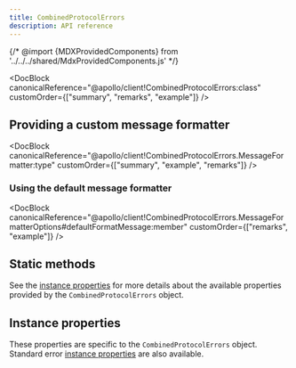 ```yaml
---
title: CombinedProtocolErrors
description: API reference
---
```


{/* @import {MDXProvidedComponents} from '../../../shared/MdxProvidedComponents.js' */}

<DocBlock
  canonicalReference="@apollo/client!CombinedProtocolErrors:class"
  customOrder={["summary", "remarks", "example"]}
/>

## Providing a custom message formatter

<DocBlock
  canonicalReference="@apollo/client!CombinedProtocolErrors.MessageFormatter:type"
  customOrder={["summary", "example", "remarks"]}
/>

### Using the default message formatter

<DocBlock
  canonicalReference="@apollo/client!CombinedProtocolErrors.MessageFormatterOptions#defaultFormatMessage:member"
  customOrder={["remarks", "example"]}
/>

## Static methods

<FunctionDetails
  canonicalReference="@apollo/client!CombinedProtocolErrors.is:member(1)"
  headingLevel={3}
  parameters={false}
  result={false}
/>

See the [instance properties](#instance-properties) for more details about the available properties provided by the `CombinedProtocolErrors` object.

<FunctionDetails
  canonicalReference="@apollo/client!CombinedProtocolErrors.DocumentationTypes.formatMessage:function(1)"
  headingLevel={3}
  result={false}
/>

<InterfaceDetails
  canonicalReference="@apollo/client!CombinedProtocolErrors.MessageFormatterOptions:interface"
  headingLevel={4}
  displayName="CombinedProtocolErrors.MessageFormatterOptions"
/>

## Instance properties

These properties are specific to the `CombinedProtocolErrors` object. Standard error [instance properties](https://developer.mozilla.org/en-US/docs/Web/JavaScript/Reference/Global_Objects/Error#instance_properties) are also available.

<PropertySignatureTable
  canonicalReference="@apollo/client!CombinedProtocolErrors.DocumentationTypes.InstanceProperties:interface"
  idPrefix="instanceproperties"
/>
